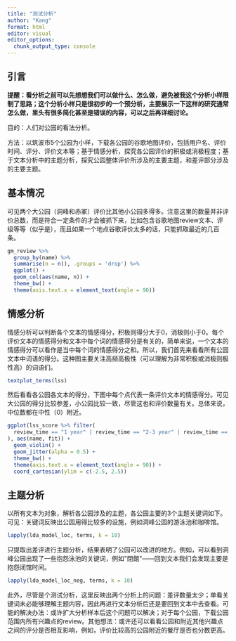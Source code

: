 ```yaml
---
title: "测试分析"
author: "Kang"
format: html
editor: visual
editor_options: 
  chunk_output_type: console
---
```


## 引言

**提醒：看分析之前可以先想想我们可以做什么、怎么做，避免被我这个分析小样限制了思路；这个分析小样只是很初步的一个预分析，主要展示一下这样的研究通常怎么做，里头有很多简化甚至是错误的内容，可以之后再详细讨论。**

目的：人们对公园的看法分析。

方法：以筑波市5个公园为小样，下载各公园的谷歌地图评价，包括用户名、评价时间、评分、评价文本等；基于情感分析，探究各公园评价的积极或消极程度；基于文本分析中的主题分析，探究公园整体评价所涉及的主要主题，和差评部分涉及的主要主题。

## 基本情况

可见两个大公园（洞峰和赤冢）评价比其他小公园多得多。注意这里的数量并非评价总数，而是符合一定条件的才会被抓下来，比如包含谷歌地图review文本、评级等等（似乎是），而且如果一个地点谷歌评价太多的话，只能抓取最近的几百条。

```r
gm_review %>% 
  group_by(name) %>% 
  summarise(n = n(), .groups = 'drop') %>% 
  ggplot() + 
  geom_col(aes(name, n)) +
  theme_bw() + 
  theme(axis.text.x = element_text(angle = 90))
```

## 情感分析

情感分析可以判断各个文本的情感得分，积极则得分大于0，消极则小于0。每个评价文本的情感得分和文本中每个词的情感得分是有关的，简单来说，一个文本的情感得分可以看作是当中每个词的情感得分之和。所以，我们首先来看看所有公园文本中词语的得分。这种图主要关注高频高极性（可以理解为非常积极或消极则极性高）的词语们。

```r
textplot_terms(lss)
```

然后看看各公园各文本的得分，下图中每个点代表一条评价文本的情感得分。可见大公园的得分比较参差，小公园比较一致，尽管这也和评价数量有关。总体来说，中位数都在中性（0）附近。

```r
ggplot(lss_score %>% filter(
  review_time == "1 year" | review_time == "2-3 year" | review_time == "4-6 year"
), aes(name, fit)) + 
  geom_violin() + 
  geom_jitter(alpha = 0.5) + 
  theme_bw() + 
  theme(axis.text.x = element_text(angle = 90)) + 
  coord_cartesian(ylim = c(-2.5, 2.5))
```

## 主题分析

以所有文本为对象，解析各公园涉及的主题，各公园主要的3个主题关键词如下。可见：关键词反映出公园用得比较多的设施，例如洞峰公园的游泳池和咖啡馆。

```r
lapply(lda_model_loc, terms, k = 10)
```

只提取出差评进行主题分析，结果表明了公园可以改进的地方。例如，可以看到洞峰公园出现了一些抱怨泳池的关键词，例如\"閉館\"------回到文本我们会发现主要是抱怨闭馆时间。

```r
lapply(lda_model_loc_neg, terms, k = 10)
```

此外，尽管是个测试分析，这里反映出两个分析上的问题：差评数量太少；单看关键词未必能够理解主题内容，因此再进行文本分析后还是要回到文本中去查看。可能的解决办法：或许扩大分析样本后这个问题可以解决；对于每个公园，下载公园范围内所有兴趣点的review。其他想法：或许还可以看看公园和附近其他兴趣点之间的评分是否相互影响，例如，评价比较高的公园附近的餐厅是否也分数更高。
